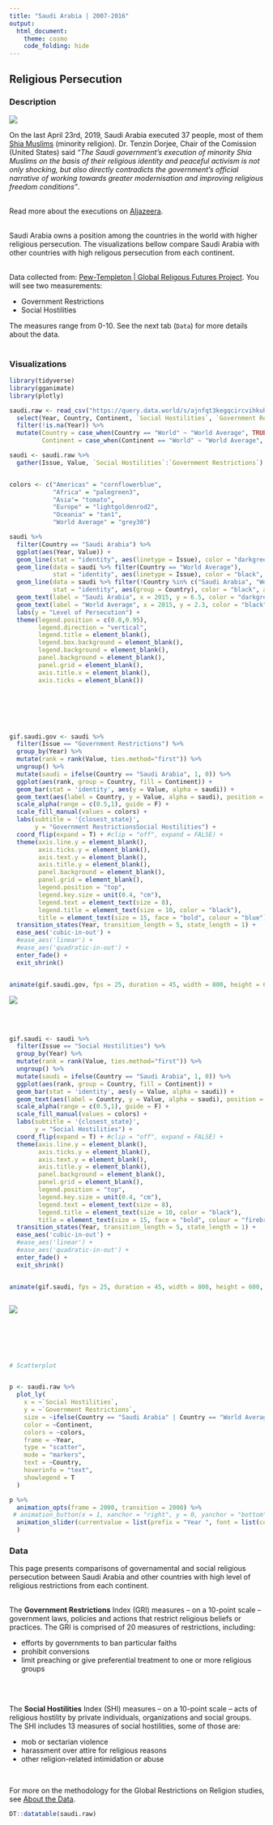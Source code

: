 ---
title: "Saudi Arabia | 2007-2016"
output: 
  html_document:
    theme: cosmo
    code_folding: hide
---


## Religious Persecution {.tabset}

### Description

![](C:/DataScience/IntoData/Data wrangling and visualization/Religion Freedom/Saudi Arabia/saudiFlag.jpg)

On the last April 23rd, 2019, Saudi Arabia executed 37 people, most of them [Shia Muslims](https://www.cfr.org/backgrounder/shia-muslims-mideast) (minority religion). Dr. Tenzin Dorjee, Chair of the Comission (United States) said *"The Saudi government's execution of minority Shia Muslims on the basis of their religious identity and peaceful activism is not only shocking, but also directly contradicts the government's official narrative of working towards greater modernisation and improving religious freedom conditions"*. <br>
<br>


Read more about the executions on [Aljazeera](https://www.aljazeera.com/news/2019/04/commission-asks-punish-saudi-arabia-shia-executions-190427054817729.html). <br>
<br>

Saudi Arabia owns a position among the countries in the world with higher religious persecution. The visualizations bellow compare Saudi Arabia with other countries with high religous persecution from each continent. <br>
<br>

Data collected from: [Pew-Templeton | Global Religous Futures Project](http://www.globalreligiousfutures.org/). 
You will see two measurements: 

  * Government Restrictions
  * Social Hostilities
  
The measures range from 0-10. See the next tab (`Data`) for more details about the data. <br>
<br>


### Visualizations


```{r, include=FALSE}
library(tidyverse)
library(gganimate)
library(plotly)
```

```{r, include=FALSE}
saudi.raw <- read_csv("https://query.data.world/s/ajnfqt3kegqcircvihkuh7oosxm25o") %>% 
  select(Year, Country, Continent, `Social Hostilities`, `Government Restrictions`) %>% 
  filter(!is.na(Year)) %>% 
  mutate(Country = case_when(Country == "World" ~ "World Average", TRUE ~ Country),
         Continent = case_when(Continent == "World" ~ "World Average", TRUE ~ Continent))

saudi <- saudi.raw %>% 
  gather(Issue, Value, `Social Hostilities`:`Government Restrictions`)


colors <- c("Americas" = "cornflowerblue",
            "Africa" = "palegreen3",
            "Asia"= "tomato",
            "Europe" = "lightgoldenrod2",
            "Oceania" = "tan1",
            "World Average" = "grey30")

```





```{r, warning=FALSE}
saudi %>% 
  filter(Country == "Saudi Arabia") %>% 
  ggplot(aes(Year, Value)) +
  geom_line(stat = "identity", aes(linetype = Issue), color = "darkgreen", size = 1.2) +
  geom_line(data = saudi %>% filter(Country == "World Average"),
            stat = "identity", aes(linetype = Issue), color = "black", size = 1) +
  geom_line(data = saudi %>% filter(!Country %in% c("Saudi Arabia", "World Average")),
            stat = "identity", aes(group = Country), color = "black", alpha = .08) +
  geom_text(label = "Saudi Arabia", x = 2015, y = 6.5, color = "darkgreen", size = 3) +
  geom_text(label = "World Average", x = 2015, y = 2.3, color = "black", size = 3) +
  labs(y = "Level of Persecution") +
  theme(legend.position = c(0.8,0.95),
        legend.direction = "vertical",
        legend.title = element_blank(),
        legend.box.background = element_blank(),
        legend.background = element_blank(),
        panel.background = element_blank(),
        panel.grid = element_blank(),
        axis.title.x = element_blank(),
        axis.ticks = element_blank())

```


<br>
<br>
<br>
<br>



```{r, eval=FALSE, warning=FALSE}

gif.saudi.gov <- saudi %>% 
  filter(Issue == "Government Restrictions") %>% 
  group_by(Year) %>%
  mutate(rank = rank(Value, ties.method="first")) %>% 
  ungroup() %>% 
  mutate(saudi = ifelse(Country == "Saudi Arabia", 1, 0)) %>% 
  ggplot(aes(rank, group = Country, fill = Continent)) +
  geom_bar(stat = 'identity', aes(y = Value, alpha = saudi)) +
  geom_text(aes(label = Country, y = Value, alpha = saudi), position = position_dodge(0.1), size = 3) +
  scale_alpha(range = c(0.5,1), guide = F) +
  scale_fill_manual(values = colors) +
  labs(subtitle = '{closest_state}',
       y = "Government RestrictionsSocial Hostilities") +
  coord_flip(expand = T) + #clip = "off", expand = FALSE) +
  theme(axis.line.y = element_blank(),
        axis.ticks.y = element_blank(),
        axis.text.y = element_blank(),
        axis.title.y = element_blank(),
        panel.background = element_blank(),
        panel.grid = element_blank(),
        legend.position = "top",
        legend.key.size = unit(0.4, "cm"),
        legend.text = element_text(size = 8),
        legend.title = element_text(size = 10, color = "black"),
        title = element_text(size = 15, face = "bold", colour = "blue")) +
  transition_states(Year, transition_length = 5, state_length = 1) +
  ease_aes('cubic-in-out') +
  #ease_aes('linear') +
  #ease_aes('quadratic-in-out') +
  enter_fade() +
  exit_shrink()


animate(gif.saudi.gov, fps = 25, duration = 45, width = 800, height = 600, renderer = gifski_renderer("saudi_gov.gif"))

```





![](C:/DataScience/IntoData/Data wrangling and visualization/Religion Freedom/Saudi Arabia/saudi_gov.gif)

<br>
<br>




```{r, eval=FALSE, warning=FALSE}
gif.saudi <- saudi %>% 
  filter(Issue == "Social Hostilities") %>% 
  group_by(Year) %>%
  mutate(rank = rank(Value, ties.method="first")) %>% 
  ungroup() %>% 
  mutate(saudi = ifelse(Country == "Saudi Arabia", 1, 0)) %>% 
  ggplot(aes(rank, group = Country, fill = Continent)) +
  geom_bar(stat = 'identity', aes(y = Value, alpha = saudi)) +
  geom_text(aes(label = Country, y = Value, alpha = saudi), position = position_dodge(0.1), size = 3) +
  scale_alpha(range = c(0.5,1), guide = F) +
  scale_fill_manual(values = colors) +
  labs(subtitle = '{closest_state}',
       y = "Social Hostilities") +
  coord_flip(expand = T) + #clip = "off", expand = FALSE) +
  theme(axis.line.y = element_blank(),
        axis.ticks.y = element_blank(),
        axis.text.y = element_blank(),
        axis.title.y = element_blank(),
        panel.background = element_blank(),
        panel.grid = element_blank(),
        legend.position = "top",
        legend.key.size = unit(0.4, "cm"),
        legend.text = element_text(size = 8),
        legend.title = element_text(size = 10, color = "black"),
        title = element_text(size = 15, face = "bold", colour = "firebrick")) +
  transition_states(Year, transition_length = 5, state_length = 1) +
  ease_aes('cubic-in-out') +
  #ease_aes('linear') +
  #ease_aes('quadratic-in-out') +
  enter_fade() +
  exit_shrink()


animate(gif.saudi, fps = 25, duration = 45, width = 800, height = 600, renderer = gifski_renderer("saudi.gif"))



```



![](C:/DataScience/IntoData/Data wrangling and visualization/Religion Freedom/Saudi Arabia/saudi.gif)


<br>
<br>
<br>
<br>




```{r, warning=FALSE}

# Scatterplot


p <- saudi.raw %>%
  plot_ly(
    x = ~`Social Hostilities`,
    y = ~`Government Restrictions`,
    size = ~ifelse(Country == "Saudi Arabia" | Country == "World Average", 4, 1),
    color = ~Continent,
    colors = ~colors,
    frame = ~Year,
    type = "scatter",
    mode = "markers",
    text = ~Country,
    hoverinfo = "text",
    showlegend = T
  )

p %>% 
  animation_opts(frame = 2000, transition = 2000) %>% 
 # animation_button(x = 1, xanchor = "right", y = 0, yanchor = "bottom") %>% 
  animation_slider(currentvalue = list(prefix = "Year ", font = list(color = "darkgreen"))
  )
```






### Data


This page presents comparisons of governamental and social religious persecution between Saudi Arabia and other countries with high level of religious restrictions from each continent. <br>
<br>


The **Government Restrictions** Index (GRI) measures -- on a 10-point scale -- government laws, policies and actions that restrict religious beliefs or practices. The GRI is comprised of 20 measures of restrictions, including:

  * efforts by governments to ban particular faiths
  * prohibit conversions
  * limit preaching or give preferential treatment to one or more religious groups
  
<br>
<br>

The **Social Hostilities** Index (SHI) measures -- on a 10-point scale -- acts of religious hostility by private individuals, organizations and social groups. The SHI includes 13 measures of social hostilities, some of those are:

  * mob or sectarian violence
  * harassment over attire for religious reasons
  * other religion-related intimidation or abuse

<br>

For more on the methodology for the Global Restrictions on Religion studies, see [About the Data](http://www.globalreligiousfutures.org/explorer/about-GRF-data).



```{r, warning=FALSE}
DT::datatable(saudi.raw)
```

